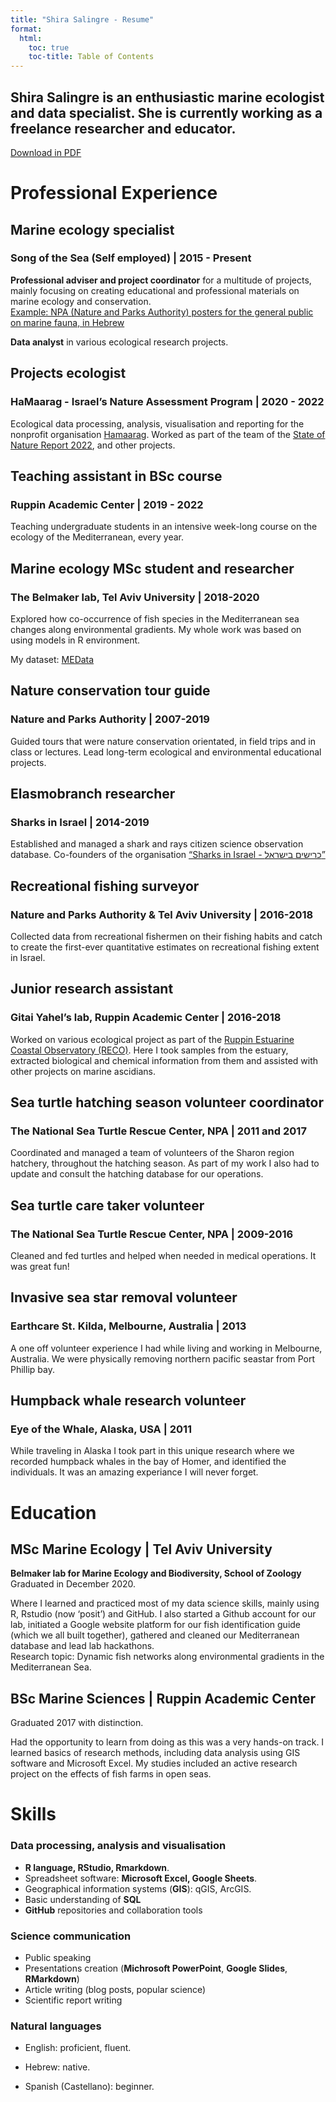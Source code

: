 ```yaml
---
title: "Shira Salingre - Resume"
format:
  html:
    toc: true
    toc-title: Table of Contents
---
```


::: {.callout-tip appearance="minimal"}
## Shira Salingre is an enthusiastic marine ecologist and data specialist. She is currently working as a freelance researcher and educator.
:::

```{=html}
<a href="https://github.com/shirasal/my_cv/raw/main/CV.pdf" button type="button" class="btn btn-outline-primary">Download in PDF</a>
```
<!--# Make sure this is up to date with the PDF CV on my GitHub (link above) -->

# Professional Experience

## Marine ecology specialist

### Song of the Sea (Self employed) \| 2015 - Present

**Professional adviser and project coordinator** for a multitude of projects, mainly focusing on creating educational and professional materials on marine ecology and conservation.\
[Example: NPA (Nature and Parks Authority) posters for the general public on marine fauna, in Hebrew](https://www.parks.org.il/article/%d7%9b%d7%a8%d7%96%d7%95%d7%aa-%d7%99%d7%9e%d7%99%d7%95%d7%aa/)

**Data analyst** in various ecological research projects.

## Projects ecologist

### HaMaarag - Israel's Nature Assessment Program \| 2020 - 2022

Ecological data processing, analysis, visualisation and reporting for the nonprofit organisation [Hamaarag](https://hamaarag.org.il/). Worked as part of the team of the [State of Nature Report 2022](https://hamaarag.org.il/report/%d7%93%d7%95%d7%97-%d7%9e%d7%a6%d7%91-%d7%94%d7%98%d7%91%d7%a2-2022/), and other projects.

## Teaching assistant in BSc course

### Ruppin Academic Center \| 2019 - 2022

Teaching undergraduate students in an intensive week-long course on the ecology of the Mediterranean, every year.

## Marine ecology MSc student and researcher

### The Belmaker lab, Tel Aviv University \| 2018-2020

Explored how co-occurrence of fish species in the Mediterranean sea changes along environmental gradients. My whole work was based on using models in R environment.

My dataset: [MEData](https://belmaker-lab.github.io/medata/)

## Nature conservation tour guide

### Nature and Parks Authority \| 2007-2019

Guided tours that were nature conservation orientated, in field trips and in class or lectures. Lead long-term ecological and environmental educational projects.

## Elasmobranch researcher

### Sharks in Israel \| 2014-2019

Established and managed a shark and rays citizen science observation database. Co-founders of the organisation ["Sharks in Israel - כרישים בישראל"](https://www.sharks.org.il/main/)

## Recreational fishing surveyor

### Nature and Parks Authority & Tel Aviv University \| 2016-2018

Collected data from recreational fishermen on their fishing habits and catch to create the first-ever quantitative estimates on recreational fishing extent in Israel.

## Junior research assistant

### Gitai Yahel's lab, Ruppin Academic Center \| 2016-2018

Worked on various ecological project as part of the [Ruppin Estuarine Coastal Observatory (RECO)](https://www.ruppin.ac.il/en/Gitai-Yahel-Lab/Pages/default.aspx). Here I took samples from the estuary, extracted biological and chemical information from them and assisted with other projects on marine ascidians.

## Sea turtle hatching season volunteer coordinator

### The National Sea Turtle Rescue Center, NPA \| 2011 and 2017

Coordinated and managed a team of volunteers of the Sharon region hatchery, throughout the hatching season. As part of my work I also had to update and consult the hatching database for our operations.

## Sea turtle care taker volunteer

### The National Sea Turtle Rescue Center, NPA \| 2009-2016

Cleaned and fed turtles and helped when needed in medical operations. It was great fun!

## Invasive sea star removal volunteer

### Earthcare St. Kilda, Melbourne, Australia \| 2013

A one off volunteer experience I had while living and working in Melbourne, Australia. We were physically removing northern pacific seastar from Port Phillip bay.

## Humpback whale research volunteer

### Eye of the Whale, Alaska, USA \| 2011

While traveling in Alaska I took part in this unique research where we recorded humpback whales in the bay of Homer, and identified the individuals. It was an amazing experiance I will never forget.

# Education

## MSc Marine Ecology \| Tel Aviv University

**Belmaker lab for Marine Ecology and Biodiversity, School of Zoology**\
Graduated in December 2020.

Where I learned and practiced most of my data science skills, mainly using R, Rstudio (now 'posit') and GitHub. I also started a Github account for our lab, initiated a Google website platform for our fish identification guide (which we all built together), gathered and cleaned our Mediterranean database and lead lab hackathons.\
Research topic: Dynamic fish networks along environmental gradients in the Mediterranean Sea.

## BSc Marine Sciences \| Ruppin Academic Center

Graduated 2017 with distinction.

Had the opportunity to learn from doing as this was a very hands-on track. I learned basics of research methods, including data analysis using GIS software and Microsoft Excel. My studies included an active research project on the effects of fish farms in open seas.

# Skills

### Data processing, analysis and visualisation

-   **R language, RStudio, Rmarkdown**.
-   Spreadsheet software: **Microsoft Excel, Google Sheets**.
-   Geographical information systems (**GIS**): qGIS, ArcGIS.
-   Basic understanding of **SQL**
-   **GitHub** repositories and collaboration tools

### Science communication

-   Public speaking
-   Presentations creation (**Michrosoft PowerPoint**, **Google Slides**, **RMarkdown**)
-   Article writing (blog posts, popular science)
-   Scientific report writing

### Natural languages

-   English: proficient, fluent.

-   Hebrew: native.

-   Spanish (Castellano): beginner.
